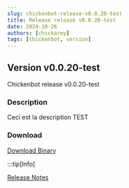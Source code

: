 ---
slug: chickenbot-release-v0.0.20-test
title: Release release v0.0.20-test
date: 2024-10-26
authors: [chickarmy]
tags: [chickenbot, version]
---

## Version v0.0.20-test

Chickenbot release v0.0.20-test

<!-- truncate -->

### Description
Ceci est la description TEST

### Download
[Download Binary](https://github.com/chickarmy/chickenbot-web/releases/download/v0.0.20-test/package.readme.txt)

:::tip[Info]

[Release Notes](https://github.com/chickarmy/chickenbot-web/releases/tag/v0.0.20-test)
